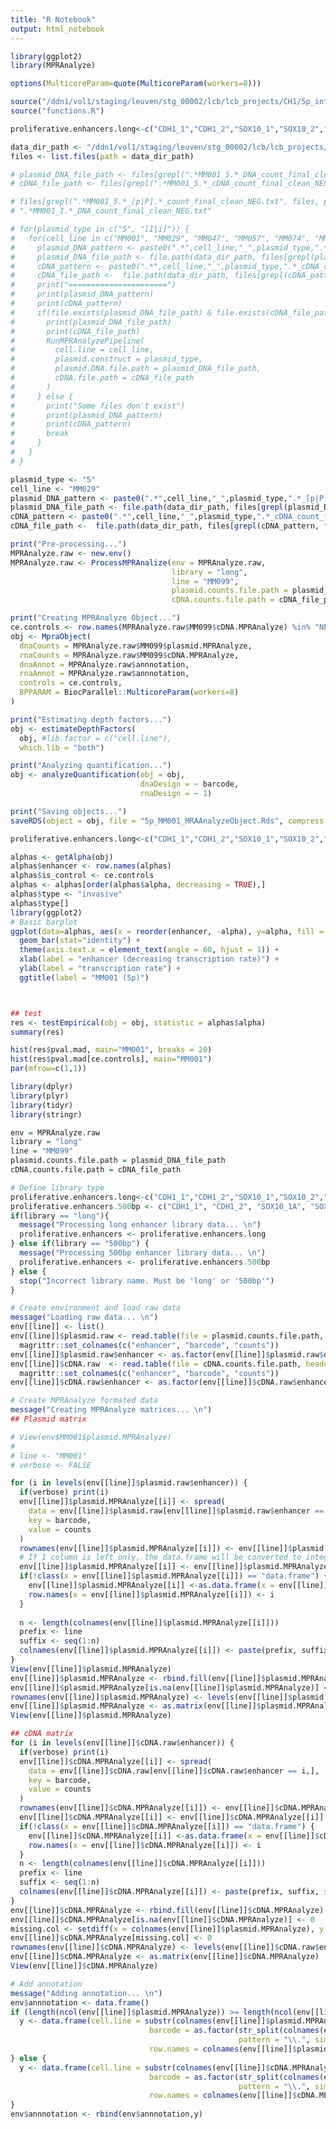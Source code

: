 ```yaml
---
title: "R Notebook"
output: html_notebook
---
```


```r
library(ggplot2)
library(MPRAnalyze)

options(MulticoreParam=quote(MulticoreParam(workers=8)))

source("/ddn1/vol1/staging/leuven/stg_00002/lcb/lcb_projects/CH1/5p_intron/analysis/test_MPRAnalyze/utils_MPRAnalyze.R")
source("functions.R")

proliferative.enhancers.long<-c("CDH1_1","CDH1_2","SOX10_1","SOX10_2","SOX10_3","SOX10_4","SOX10_5","IRF4_1","GPM6B_2","KIT_1","MLANA_1","SGCD_2","SGCD_3","MITF_1","TYR_1","TYR_2","TYR_3","RRAGD_1")

data_dir_path <- "/ddn1/vol1/staging/leuven/stg_00002/lcb/lcb_projects/CH1/5p_intron/counting/10.bc_count"
files <- list.files(path = data_dir_path)

# plasmid_DNA_file_path <- files[grepl(".*MM001_5.*_DNA_count_final_clean_NEG.txt", files, perl = TRUE)]
# cDNA_file_path <- files[grepl(".*MM001_5.*_cDNA_count_final_clean_NEG.txt", files, perl = TRUE)]

# files[grepl(".*MM001_5.*_[p|P].*_count_final_clean_NEG.txt", files, perl = TRUE)]
# ".*MM001_I.*_DNA_count_final_clean_NEG.txt"
```

```r
# for(plasmid_type in c("5", "[I|i]")) {
#   for(cell_line in c("MM001", "MM029", "MM047", "MM057", "MM074", "MM087", "MM099")) {
#     plasmid_DNA_pattern <- paste0(".*",cell_line,"_",plasmid_type,".*_[p|P].*_count_final_clean_NEG.txt")
#     plasmid_DNA_file_path <- file.path(data_dir_path, files[grepl(plasmid_DNA_pattern, files, perl = TRUE)])
#     cDNA_pattern <- paste0(".*",cell_line,"_",plasmid_type,".*_cDNA_count_final_clean_NEG.txt")
#     cDNA_file_path <-  file.path(data_dir_path, files[grepl(cDNA_pattern, files, perl = TRUE)])
#     print("======================")
#     print(plasmid_DNA_pattern)
#     print(cDNA_pattern)
#     if(file.exists(plasmid_DNA_file_path) & file.exists(cDNA_file_path)) {
#       print(plasmid_DNA_file_path)
#       print(cDNA_file_path)
#       RunMPRAnalyzePipeline(
#         cell.line = cell_line,
#         plasmid.construct = plasmid_type,
#         plasmid.DNA.file.path = plasmid_DNA_file_path,
#         cDNA.file.path = cDNA_file_path
#       )
#     } else {
#       print("Some files don't exist")
#       print(plasmid_DNA_pattern)
#       print(cDNA_pattern)
#       break
#     }
#   }
# }
```


```r
plasmid_type <- "5"
cell_line <- "MM029"
plasmid_DNA_pattern <- paste0(".*",cell_line,"_",plasmid_type,".*_[p|P].*_count_final_clean_NEG.txt")
plasmid_DNA_file_path <- file.path(data_dir_path, files[grepl(plasmid_DNA_pattern, files, perl = TRUE)])
cDNA_pattern <- paste0(".*",cell_line,"_",plasmid_type,".*_cDNA_count_final_clean_NEG.txt")
cDNA_file_path <-  file.path(data_dir_path, files[grepl(cDNA_pattern, files, perl = TRUE)])

print("Pre-processing...")
MPRAnalyze.raw <- new.env()
MPRAnalyze.raw <- ProcessMPRAnalize(env = MPRAnalyze.raw,
                                    library = "long",
                                    line = "MM099",
                                    plasmid.counts.file.path = plasmid_DNA_file_path,
                                    cDNA.counts.file.path = cDNA_file_path)

print("Creating MPRAnalyze Object...")
ce.controls <- row.names(MPRAnalyze.raw$MM099$cDNA.MPRAnalyze) %in% "NEG_CTRL"
obj <- MpraObject(
  dnaCounts = MPRAnalyze.raw$MM099$plasmid.MPRAnalyze,
  rnaCounts = MPRAnalyze.raw$MM099$cDNA.MPRAnalyze,
  dnaAnnot = MPRAnalyze.raw$annnotation,
  rnaAnnot = MPRAnalyze.raw$annnotation,
  controls = ce.controls,
  BPPARAM = BiocParallel::MulticoreParam(workers=8)
)

print("Estimating depth factors...")
obj <- estimateDepthFactors(
  obj, #lib.factor = c("cell.line"),
  which.lib = "both")

print("Analyzing quantification...")
obj <- analyzeQuantification(obj = obj,
                             dnaDesign = ~ barcode,
                             rnaDesign = ~ 1)

print("Saving objects...")
saveRDS(object = obj, file = "5p_MM001_MRAAnalyzeObject.Rds", compress = TRUE)

proliferative.enhancers.long<-c("CDH1_1","CDH1_2","SOX10_1","SOX10_2","SOX10_3","SOX10_4","SOX10_5","IRF4_1","GPM6B_2","KIT_1","MLANA_1","SGCD_2","SGCD_3","MITF_1","TYR_1","TYR_2","TYR_3","RRAGD_1")

alphas <- getAlpha(obj)
alphas$enhancer <- row.names(alphas)
alphas$is_control <- ce.controls
alphas <- alphas[order(alphas$alpha, decreasing = TRUE),]
alphas$type <- "invasive"
alphas$type[]
library(ggplot2)
# Basic barplot
ggplot(data=alphas, aes(x = reorder(enhancer, -alpha), y=alpha, fill = is_control)) +
  geom_bar(stat="identity") +
  theme(axis.text.x = element_text(angle = 60, hjust = 1)) +
  xlab(label = "enhancer (decreasing transcription rate)") +
  ylab(label = "transcription rate") +
  ggtitle(label = "MM001 (5p)")



## test
res <- testEmpirical(obj = obj, statistic = alphas$alpha)
summary(res)

hist(res$pval.mad, main="MM001", breaks = 20)
hist(res$pval.mad[ce.controls], main="MM001")
par(mfrow=c(1,1))
```

```r
library(dplyr)
library(plyr)  
library(tidyr)
library(stringr)

env = MPRAnalyze.raw
library = "long"
line = "MM099"
plasmid.counts.file.path = plasmid_DNA_file_path
cDNA.counts.file.path = cDNA_file_path

# Define library type
proliferative.enhancers.long<-c("CDH1_1","CDH1_2","SOX10_1","SOX10_2","SOX10_3","SOX10_4","SOX10_5","IRF4_1","GPM6B_2","KIT_1","MLANA_1","SGCD_2","SGCD_3","MITF_1","TYR_1","TYR_2","TYR_3","RRAGD_1")
proliferative.enhancers.500bp <- c("CDH1_1", "CDH1_2", "SOX10_1A", "SOX10_1B", "SOX10_3A", "SOX10_3B", "SOX10_5A", "SOX10_5B", "IRF4_1", "KIT_1A", "KIT_1B", "MLANA_1", "SGCD_2A", "SGCD_2B", "SGCD_3", "MITF_1", "TYR_1", "TYR_2")
if(library == "long"){
  message("Processing long enhancer library data... \n")
  proliferative.enhancers <- proliferative.enhancers.long
} else if(library == "500bp") {
  message("Processing 500bp enhancer library data... \n")
  proliferative.enhancers <- proliferative.enhancers.500bp
} else {
  stop("Incorrect library name. Must be 'long' or '500bp'")
}

# Create environment and load raw data
message("Loading raw data... \n")
env[[line]] <- list()
env[[line]]$plasmid.raw <- read.table(file = plasmid.counts.file.path, header = F, sep = "\t", quote = '', stringsAsFactors = F) %>%
  magrittr::set_colnames(c("enhancer", "barcode", "counts"))
env[[line]]$plasmid.raw$enhancer <- as.factor(env[[line]]$plasmid.raw$enhancer)
env[[line]]$cDNA.raw  <- read.table(file = cDNA.counts.file.path, header = F, sep = "\t", quote = '', stringsAsFactors = F) %>%
  magrittr::set_colnames(c("enhancer", "barcode", "counts"))
env[[line]]$cDNA.raw$enhancer <- as.factor(env[[line]]$cDNA.raw$enhancer)

# Create MPRAnalyze formated data
message("Creating MPRAnalyze matrices... \n")
## Plasmid matrix

# View(env$MM001$plasmid.MPRAnalyze)
# 
# line <- "MM001"
# verbose <- FALSE

for (i in levels(env[[line]]$plasmid.raw$enhancer)) {
  if(verbose) print(i)
  env[[line]]$plasmid.MPRAnalyze[[i]] <- spread(
    data = env[[line]]$plasmid.raw[env[[line]]$plasmid.raw$enhancer == i,],
    key = barcode,
    value = counts
  )
  rownames(env[[line]]$plasmid.MPRAnalyze[[i]]) <- env[[line]]$plasmid.MPRAnalyze[[i]][,1]
  # If 1 column is left only, the data.frame will be converted to integer
  env[[line]]$plasmid.MPRAnalyze[[i]] <- env[[line]]$plasmid.MPRAnalyze[[i]][,-1]
  if(!class(x = env[[line]]$plasmid.MPRAnalyze[[i]]) == "data.frame") {
    env[[line]]$plasmid.MPRAnalyze[[i]] <-as.data.frame(x = env[[line]]$plasmid.MPRAnalyze[[i]])
    row.names(x = env[[line]]$plasmid.MPRAnalyze[[i]]) <- i
  }
  
  n <- length(colnames(env[[line]]$plasmid.MPRAnalyze[[i]]))
  prefix <- line
  suffix <- seq(1:n)
  colnames(env[[line]]$plasmid.MPRAnalyze[[i]]) <- paste(prefix, suffix, sep = ".")
}
View(env[[line]]$plasmid.MPRAnalyze)
env[[line]]$plasmid.MPRAnalyze <- rbind.fill(env[[line]]$plasmid.MPRAnalyze)
env[[line]]$plasmid.MPRAnalyze[is.na(env[[line]]$plasmid.MPRAnalyze)] <- 0
rownames(env[[line]]$plasmid.MPRAnalyze) <- levels(env[[line]]$plasmid.raw$enhancer)
env[[line]]$plasmid.MPRAnalyze <- as.matrix(env[[line]]$plasmid.MPRAnalyze)
View(env[[line]]$plasmid.MPRAnalyze)

## cDNA matrix
for (i in levels(env[[line]]$cDNA.raw$enhancer)) {
  if(verbose) print(i)
  env[[line]]$cDNA.MPRAnalyze[[i]] <- spread(
    data = env[[line]]$cDNA.raw[env[[line]]$cDNA.raw$enhancer == i,],
    key = barcode,
    value = counts
  )
  rownames(env[[line]]$cDNA.MPRAnalyze[[i]]) <- env[[line]]$cDNA.MPRAnalyze[[i]][,1]
  env[[line]]$cDNA.MPRAnalyze[[i]] <- env[[line]]$cDNA.MPRAnalyze[[i]][,-1]
  if(!class(x = env[[line]]$cDNA.MPRAnalyze[[i]]) == "data.frame") {
    env[[line]]$cDNA.MPRAnalyze[[i]] <-as.data.frame(x = env[[line]]$cDNA.MPRAnalyze[[i]])
    row.names(x = env[[line]]$cDNA.MPRAnalyze[[i]]) <- i
  }
  n <- length(colnames(env[[line]]$cDNA.MPRAnalyze[[i]]))
  prefix <- line
  suffix <- seq(1:n)
  colnames(env[[line]]$cDNA.MPRAnalyze[[i]]) <- paste(prefix, suffix, sep = ".")
} 
env[[line]]$cDNA.MPRAnalyze <- rbind.fill(env[[line]]$cDNA.MPRAnalyze)
env[[line]]$cDNA.MPRAnalyze[is.na(env[[line]]$cDNA.MPRAnalyze)] <- 0
missing.col <- setdiff(x = colnames(env[[line]]$plasmid.MPRAnalyze), y = colnames(env[[line]]$cDNA.MPRAnalyze))
env[[line]]$cDNA.MPRAnalyze[missing.col] <- 0
rownames(env[[line]]$cDNA.MPRAnalyze) <- levels(env[[line]]$cDNA.raw$enhancer)
env[[line]]$cDNA.MPRAnalyze <- as.matrix(env[[line]]$cDNA.MPRAnalyze)
View(env[[line]]$cDNA.MPRAnalyze)

# Add annotation
message("Adding annotation... \n")
env$annnotation <- data.frame()
if (length(ncol(env[[line]]$plasmid.MPRAnalyze)) >= length(ncol(env[[line]]$cDNA.MPRAnalyze))){
  y <- data.frame(cell.line = substr(colnames(env[[line]]$plasmid.MPRAnalyze), 1, 5), 
                               barcode = as.factor(str_split(colnames(env[[line]]$plasmid.MPRAnalyze), 
                                                   pattern = "\\.", simplify = T)[,2]),
                               row.names = colnames(env[[line]]$plasmid.MPRAnalyze))
} else {
  y <- data.frame(cell.line = substr(colnames(env[[line]]$cDNA.MPRAnalyze), 1, 5),
                               barcode = as.factor(str_split(colnames(env[[line]]$cDNA.MPRAnalyze), 
                                                   pattern = "\\.", simplify = T)[,2]),
                               row.names = colnames(env[[line]]$cDNA.MPRAnalyze))
}
env$annnotation <- rbind(env$annnotation,y)
```

